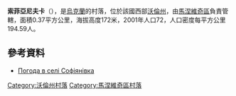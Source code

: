 {{coord|51|12|17|N|25|24|32|E|scale:30000|display=title}}

'''索菲亞尼夫卡'''（{{lang-uk|Софіянівка}}），是[[烏克蘭|烏克蘭]]的村落，位於該國西部[[沃倫州|沃倫州]]，由[[馬涅維奇區|馬涅維奇區]]負責管轄，面積0.37平方公里，海拔高度172米，2001年人口72，人口密度每平方公里194.59人。

==參考資料==
* [http://weather.in.ua/ua/volynskaja/24677 Погода в селі Софіянівка] {{Wayback|url=http://weather.in.ua/ua/volynskaja/24677 |date=20111219115653 }}

[[Category:沃倫州村落|Category:沃倫州村落]]
[[Category:馬涅維奇區村落|Category:馬涅維奇區村落]]


{{Volyn-geo-stub}}